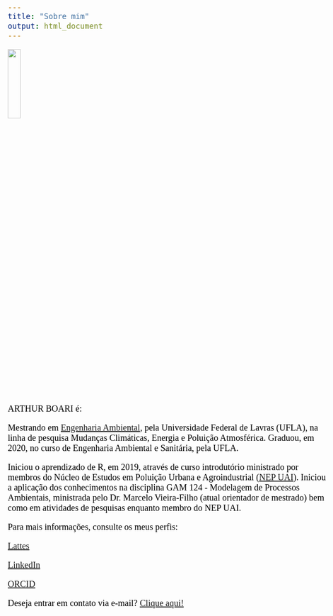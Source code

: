 ```yaml
---
title: "Sobre mim"
output: html_document
---
```

<style>
body {
  color: black;
  font-family: Times;
  font-size: 20px
}
pre {
  background-color: lightgreen;
}
#TOC {
  color: red;
  font-family: Times;
  font-size: 14px;
  border-color: black;
}
#header {
  color: orange;
}
</style>

![](images/Photo.jpg){width=20%}

  ARTHUR BOARI é:
  
  Mestrando em [Engenharia Ambiental](https://sites.google.com/ufla.br/ppgeamb/p%C3%A1gina-inicial?authuser=0), pela Universidade Federal de Lavras (UFLA), na linha de pesquisa Mudanças Climáticas, Energia e Poluição Atmosférica. Graduou, em 2020, no curso de Engenharia Ambiental e Sanitária, pela UFLA.
  
  Iniciou o aprendizado de R, em 2019, através de curso introdutório ministrado por membros do Núcleo de Estudos em Poluição Urbana e Agroindustrial ([NEP UAI](https://sites.google.com/ufla.br/nepuai)). Iniciou a aplicação dos conhecimentos na disciplina GAM 124 - Modelagem de Processos Ambientais, ministrada pelo Dr. Marcelo Vieira-Filho (atual orientador de mestrado) bem como em atividades de pesquisas enquanto membro do NEP UAI.
  
  Para mais informações, consulte os meus perfis:
    
[Lattes](http://lattes.cnpq.br/7113151378838886)
    
[LinkedIn](https://www.linkedin.com/in/arthurboari/)
    
[ORCID](https://www.researchgate.net/profile/Arthur-Boari)
    
Deseja entrar em contato via e-mail? [Clique aqui!](mailto:arthur1995boari@gmail.com)